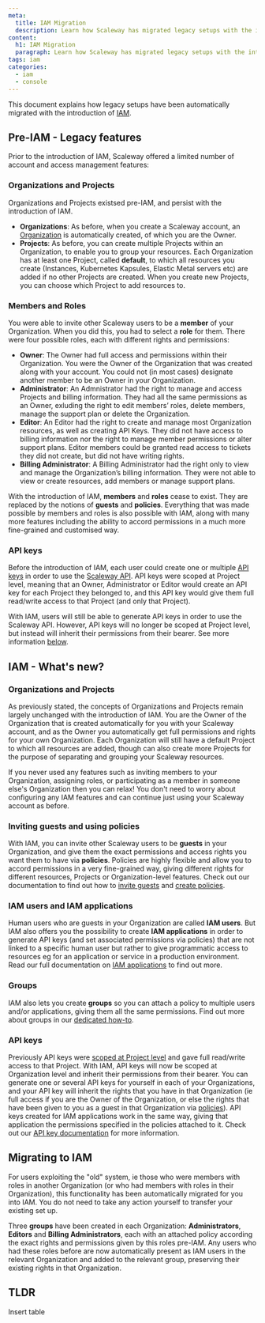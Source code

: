 ```yaml
---
meta:
  title: IAM Migration
  description: Learn how Scaleway has migrated legacy setups with the introduction of IAM
content:
  h1: IAM Migration
  paragraph: Learn how Scaleway has migrated legacy setups with the introduction of IAM
tags: iam
categories: 
  - iam
  - console
---
```


This document explains how legacy setups have been automatically migrated with the introduction of [IAM](link).

## Pre-IAM - Legacy features

Prior to the introduction of IAM, Scaleway offered a limited number of account and access management features:

### Organizations and Projects

Organizations and Projects existsed pre-IAM, and persist with the introduction of IAM.

- **Organizations**: As before, when you create a Scaleway account, an [Organization](/identity-and-access-management/iam/concepts#organization) is automatically created, of which you are the Owner.
- **Projects**: As before, you can create multiple Projects within an Organization, to enable you to group your resources. Each Organization has at least one Project, called **default**, to which all resources you create (Instances, Kubernetes Kapsules, Elastic Metal servers etc) are added if no other Projects are created. When you create new Projects, you can choose which Project to add resources to.

### Members and Roles

You were able to invite other Scaleway users to be a **member** of your Organization. When you did this, you had to select a **role** for them. There were four possible roles, each with different rights and permissions:

- **Owner**: The Owner had full access and permissions within their Organization. You were the Owner of the Organization that was created along with your account. You could not (in most cases) designate another member to be an Owner in your Organization.
- **Administrator**: An Admnistrator had the right to manage and access Projects and billing information. They had all the same permissions as an Owner, exluding the right to edit members’ roles, delete members, manage the support plan or delete the Organization.
- **Editor**: An Editor had the right to create and manage most Organization resources, as well as creating API Keys. They did not have access to billing information nor the right to manage member permissions or alter support plans. Editor members could be granted read access to tickets they did not create, but did not have writing rights.
- **Billing Administrator**: A Billing Administrator had the right only to view and manage the Organization’s billing information. They were not able to view or create resources, add members or manage support plans.

With the introduction of IAM, **members** and **roles** cease to exist. They are replaced by the notions of **guests** and **policies**. Everything that was made possible by members and roles is also possible with IAM, along with many more features including the ability to accord permissions in a much more fine-grained and customised way.

### API keys

Before the introduction of IAM, each user could create one or multiple [API keys]() in order to use the [Scaleway API](). API keys were scoped at Project level, meaning that an Owner, Administrator or Editor would create an API key for each Project they belonged to, and this API key would give them full read/write access to that Project (and only that Project).

With IAM, users will still be able to generate API keys in order to use the Scaleway API. However, API keys will no longer be scoped at Project level, but instead will inherit their permissions from their bearer. See more information [below]().

## IAM - What's new?

### Organizations and Projects

As previously stated, the concepts of Organizations and Projects remain largely unchanged with the introduction of IAM. You are the Owner of the Organization that is created automatically for you with your Scaleway account, and as the Owner you automatically get full permissions and rights for your own Organization. Each Organization will still have a default Project to which all resources are added, though can also create more Projects for the purpose of separating and grouping your Scaleway resources.

If you never used any features such as inviting members to your Organization, assigning roles, or participating as a member in someone else's Organization then you can relax! You don't need to worry about configuring any IAM features and can continue just using your Scaleway account as before.

### Inviting guests and using policies

With IAM, you can invite other Scaleway users to be **guests** in your Organization, and give them the exact permissions and access rights you want them to have via **policies**. Policies are highly flexible and allow you to accord permissions in a very fine-grained way, giving different rights for different resources, Projects or Organization-level features. Check out our documentation to find out how to [invite guests]() and [create policies]().

### IAM users and IAM applications

Human users who are guests in your Organization are called **IAM users**. But IAM also offers you the possibility to create **IAM applications** in order to generate API keys (and set associated permissions via policies) that are not linked to a specific human user but rather to give programmatic access to resources eg for an application or service in a production environment. Read our full documentation on [IAM applications]() to find out more.

### Groups

IAM also lets you create **groups** so you can attach a policy to multiple users and/or applications, giving them all the same permissions. Find out more about groups in our [dedicated how-to]().

### API keys

Previously API keys were [scoped at Project level]() and gave full read/write access to that Project. With IAM, API keys will now be scoped at Organization level and inherit their permissions from their bearer. You can generate one or several API keys for yourself in each of your Organizations, and your API key will inherit the rights that you have in that Organization (ie full access if you are the Owner of the Organization, or else the rights that have been given to you as a guest in that Organization via [policies]()). API keys created for IAM applications work in the same way, giving that application the permissions specified in the policies attached to it. Check out our [API key documentation]() for more information.

## Migrating to IAM

For users exploiting the "old" system, ie those who were members with roles in another Organization (or who had members with roles in their Organization), this functionality has been automatically migrated for you into IAM. You do not need to take any action yourself to transfer your existing set up.

Three **groups** have been created in each Organization: **Administrators**, **Editors** and **Billing Administrators**, each with an attached policy according the exact rights and permissions given by this roles pre-IAM. Any users who had these roles before are now automatically present as IAM users in the relevant Organization and added to the relevant group, preserving their existing rights in that Organization.


## TLDR

Insert table